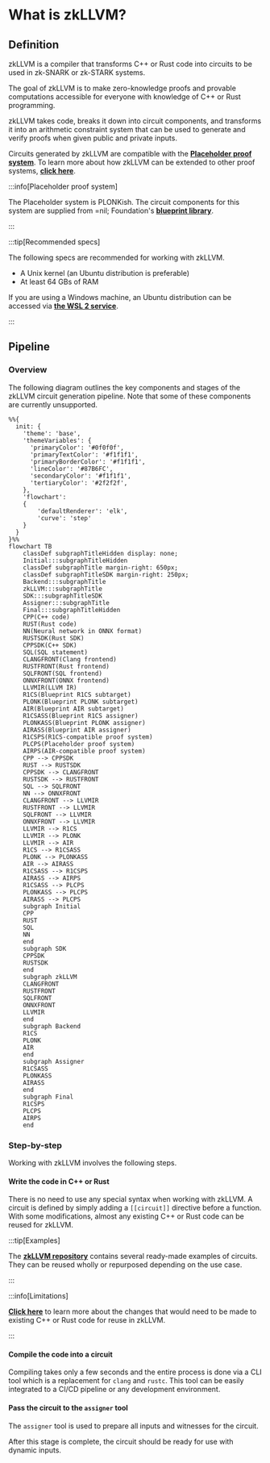 
# What is zkLLVM?

## Definition

<GitHubButton Url='https://github.com/NilFoundation/zkllvm' />

zkLLVM is a compiler that transforms C++ or Rust code into circuits to be used in zk-SNARK or zk-STARK systems.

The goal of zkLLVM is to make zero-knowledge proofs and provable computations accessible for everyone with knowledge of C++ or Rust programming.

zkLLVM takes code, breaks it down into circuit components, and transforms it into an arithmetic constraint system that can be used to generate and verify proofs when given public and private inputs.

Circuits generated by zkLLVM are compatible with the [**Placeholder proof system**](https://nil.foundation/blog/post/placeholder-proofsystem). To learn more about how zkLLVM can be extended to other proof systems, [**click here**](./key-components-tools#assigner).

:::info[Placeholder proof system]

The Placeholder system is PLONKish. The circuit components for this system are supplied from =nil; Foundation's [**blueprint library**](https://github.com/NilFoundation/zkllvm-blueprint).

:::

:::tip[Recommended specs]

The following specs are recommended for working with zkLLVM.

- A Unix kernel (an Ubuntu distribution is preferable)
- At least 64 GBs of RAM

If you are using a Windows machine, an Ubuntu distribution can be accessed via [**the WSL 2 service**](https://learn.microsoft.com/en-us/windows/wsl/install).

:::

## Pipeline

### Overview

The following diagram outlines the key components and stages of the zkLLVM circuit generation pipeline. Note that some of these components are currently unsupported.

```mermaid
%%{
  init: {
    'theme': 'base',
    'themeVariables': {
      'primaryColor': '#0f0f0f',
      'primaryTextColor': '#f1f1f1',
      'primaryBorderColor': '#f1f1f1',
      'lineColor': '#87B6FC',
      'secondaryColor': '#f1f1f1',
      'tertiaryColor': '#2f2f2f',
    },
    'flowchart':
    {
        'defaultRenderer': 'elk',
        'curve': 'step'
    }
  }
}%%
flowchart TB
    classDef subgraphTitleHidden display: none;
    Initial:::subgraphTitleHidden
    classDef subgraphTitle margin-right: 650px;
    classDef subgraphTitleSDK margin-right: 250px;
    Backend:::subgraphTitle
    zkLLVM:::subgraphTitle
    SDK:::subgraphTitleSDK
    Assigner:::subgraphTitle
    Final:::subgraphTitleHidden
    CPP(C++ code)
    RUST(Rust code)
    NN(Neural network in ONNX format)
    RUSTSDK(Rust SDK)
    CPPSDK(C++ SDK)
    SQL(SQL statement)
    CLANGFRONT(Clang frontend)
    RUSTFRONT(Rust frontend)
    SQLFRONT(SQL frontend)
    ONNXFRONT(ONNX frontend)
    LLVMIR(LLVM IR)
    R1CS(Blueprint R1CS subtarget)
    PLONK(Blueprint PLONK subtarget)
    AIR(Blueprint AIR subtarget)
    R1CSASS(Blueprint R1CS assigner)
    PLONKASS(Blueprint PLONK assigner)
    AIRASS(Blueprint AIR assigner)
    R1CSPS(R1CS-compatible proof system)
    PLCPS(Placeholder proof system)
    AIRPS(AIR-compatible proof system)
    CPP --> CPPSDK
    RUST --> RUSTSDK
    CPPSDK --> CLANGFRONT
    RUSTSDK --> RUSTFRONT
    SQL --> SQLFRONT
    NN --> ONNXFRONT
    CLANGFRONT --> LLVMIR
    RUSTFRONT --> LLVMIR
    SQLFRONT --> LLVMIR
    ONNXFRONT --> LLVMIR
    LLVMIR --> R1CS
    LLVMIR --> PLONK
    LLVMIR --> AIR
    R1CS --> R1CSASS
    PLONK --> PLONKASS
    AIR --> AIRASS
    R1CSASS --> R1CSPS
    AIRASS --> AIRPS
    R1CSASS --> PLCPS
    PLONKASS --> PLCPS
    AIRASS --> PLCPS
    subgraph Initial
    CPP
    RUST
    SQL
    NN
    end
    subgraph SDK
    CPPSDK
    RUSTSDK
    end
    subgraph zkLLVM
    CLANGFRONT
    RUSTFRONT
    SQLFRONT
    ONNXFRONT
    LLVMIR
    end
    subgraph Backend
    R1CS
    PLONK
    AIR
    end
    subgraph Assigner
    R1CSASS
    PLONKASS
    AIRASS
    end
    subgraph Final
    R1CSPS
    PLCPS
    AIRPS
    end
```

### Step-by-step

Working with zkLLVM involves the following steps.

#### Write the code in C++ or Rust

There is no need to use any special syntax when working with zkLLVM. A circuit is defined by simply adding a `[[circuit]]` directive before a function. With some modifications, almost any existing C++ or Rust code can be reused for zkLLVM.

:::tip[Examples]

The [**zkLLVM repository**](https://github.com/NilFoundation/zkllvm) contains several ready-made examples of circuits. They can be reused wholly or repurposed depending on the use case.

:::

:::info[Limitations]

[**Click here**](../circuit-development/limitations) to learn more about the changes that would need to be made to existing C++ or Rust code for reuse in zkLLVM.

:::

#### Compile the code into a circuit

Compiling takes only a few seconds and the entire process is done via a CLI tool which is a replacement for `clang` and `rustc`. This tool can be easily integrated to a CI/CD pipeline or any development environment.

#### Pass the circuit to the `assigner` tool

The `assigner` tool is used to prepare all inputs and witnesses for the circuit.

After this stage is complete, the circuit should be ready for use with dynamic inputs.

